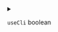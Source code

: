 
<details>
<summary>

`useCli`  <span class="config-field-type">boolean</span> 

</summary>

UseCLI specifies if DevSpace should use the docker cli for building

</details>
